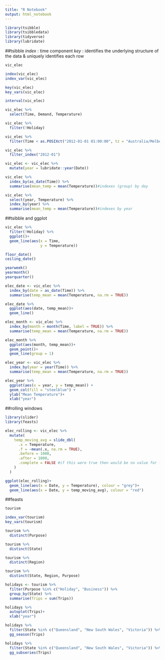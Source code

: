 ```yaml
---
title: "R Notebook"
output: html_notebook
---
```

```r
library(tsibble)
library(tsibbledata)
library(tidyverse)
library(lubridate)
```

##tsibble
_index_ : time component 
_key_ : identifies the underlying structure of the data & uniquely identifies each row

```r
vic_elec
```
```r
index(vic_elec)
index_var(vic_elec)

key(vic_elec)
key_vars(vic_elec)

interval(vic_elec)
```
```r
vic_elec %>% 
  select(Time, Demand, Temperature)
```
```r
vic_elec %>% 
  filter(!Holiday)

vic_elec %>% 
  filter(Time < as.POSIXct("2012-01-01 01:00:00", tz = "Australia/Melbourne"))

vic_elec %>% 
  filter_index("2012-01")
```
```r
vic_elec <- vic_elec %>% 
  mutate(year = lubridate::year(Date))
```
```r
vic_elec %>% 
  index_by(as_date(Time)) %>% 
  summarise(mean_temp = mean(Temperature))#indexes (group) by day

vic_elec %>% 
  select(year, Temperature) %>% 
  index_by(year) %>% 
  summarise(mean_temp = mean(Temperature))#indexes by year


```
##tsibble and ggplot

```r
vic_elec %>% 
  filter(!Holiday) %>% 
  ggplot()+
  geom_line(aes(x = Time,
                y = Temperature))
```
```r
floor_date()
ceiling_date()

yearweek()
yearmonth()
yearquarter()
```

```r
elec_date <- vic_elec %>% 
  index_by(date = as_date(Time)) %>% 
  summarise(temp_mean = mean(Temperature, na.rm = TRUE))

elec_date %>% 
  ggplot(aes(date, temp_mean))+
  geom_line()

elec_month <- vic_elec %>% 
  index_by(month = month(Time, label = TRUE)) %>% 
  summarise(temp_mean = mean(Temperature, na.rm = TRUE))

elec_month %>% 
  ggplot(aes(month, temp_mean))+
  geom_point()+
  geom_line(group = 1)

elec_year <- vic_elec %>%
  index_by(year = year(Time)) %>%
  summarise(temp_mean = mean(Temperature, na.rm = TRUE))

elec_year %>%
  ggplot(aes(x = year, y = temp_mean)) +
  geom_col(fill = "steelblue") + 
  ylab("Mean Temperature")+ 
  xlab("year")
```
##rolling windows
```r
library(slider)
library(feasts)
```

```r
elec_rolling <- vic_elec %>% 
  mutate(
    temp_moving_avg = slide_dbl(
      .x = Temperature,
      .f = ~mean(.x, na.rm = TRUE),
      .before = 1000,
      .after = 1000,
      .complete = FALSE #if this were true then would be no value for first and last 1000
    )
  )
```


```r
ggplot(elec_rolling)+
  geom_line(aes(x = Date, y = Temperature), colour = "grey")+
  geom_line(aes(x = Date, y = temp_moving_avg), colour = "red")
```

##feasts
```r
tourism

index_var(tourism)
key_vars(tourism)

tourism %>% 
  distinct(Purpose)

tourism %>% 
  distinct(State)

tourism %>% 
  distinct(Region)

tourism %>% 
  distinct(State, Region, Purpose)
```
```r
holidays <- tourism %>% 
  filter(Purpose %in% c("Holiday", "Business")) %>% 
  group_by(State) %>% 
  summarise(Trips = sum(Trips))

holidays %>% 
  autoplot(Trips)+
  xlab("year")
```
```r
holidays %>% 
  filter(State %in% c("Queensland", "New South Wales", "Victoria")) %>% 
  gg_season(Trips)
```
```r
holidays %>% 
  filter(State %in% c("Queensland", "New South Wales", "Victoria")) %>% 
  gg_subseries(Trips)
```

